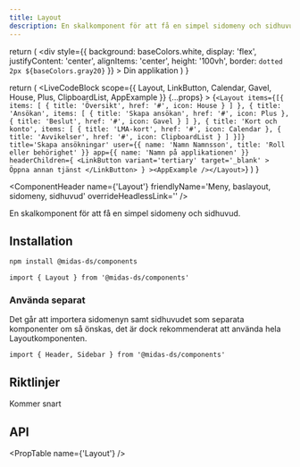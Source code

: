 ```yaml
---
title: Layout
description: En skalkomponent för att få en simpel sidomeny och sidhuvud.
---
```



  return (
    <div
      style={{
        background: baseColors.white,
        display: 'flex',
        justifyContent: 'center',
        alignItems: 'center',
        height: '100vh',
        border: `dotted 2px ${baseColors.gray20}`
      }}
    >
      Din applikation
    </div>
  )
}

  return (
    <LiveCodeBlock
      scope={{ Layout, LinkButton, Calendar, Gavel, House, Plus, ClipboardList, AppExample }}
      {...props}
    >
      {`<Layout
        items={[{
          items: [
            {
              title: 'Översikt',
              href: '#',
              icon: House
            }
          ]
        },
        {
          title: 'Ansökan',
          items: [
            {
              title: 'Skapa ansökan',
              href: '#',
              icon: Plus
            },
            {
              title: 'Beslut',
              href: '#',
              icon: Gavel
            }
          ]
        },
        {
          title: 'Kort och konto',
          items: [
            {
              title: 'LMA-kort',
              href: '#',
              icon: Calendar
            },
            {
              title: 'Avvikelser',
              href: '#',
              icon: ClipboardList
            }
          ]
        }]}
        title='Skapa ansökningar'
        user={{ name: 'Namn Namnsson', title: 'Roll eller behörighet' }}
        app={{ name: 'Namn på applikationen' }}
        headerChildren={
          <LinkButton
            variant='tertiary'
            target='_blank'
          >
            Öppna annan tjänst
          </LinkButton>
        }
      ><AppExample /></Layout>`}
    </LiveCodeBlock>
  )
}

<ComponentHeader
  name={'Layout'}
  friendlyName='Meny, baslayout, sidomeny, sidhuvud'
  overrideHeadlessLink=''
/>

En skalkomponent för att få en simpel sidomeny och sidhuvud.

<Example hideCode />

## Installation

```bash npm2yarn
npm install @midas-ds/components
```

```tsx
import { Layout } from '@midas-ds/components'
```

<Example hideExample />

### Använda separat

Det går att importera sidomenyn samt sidhuvudet som separata komponenter om så önskas, det är dock rekommenderat att använda hela Layoutkomponenten.

```tsx
import { Header, Sidebar } from '@midas-ds/components'
```

## Riktlinjer

Kommer snart

## API

<PropTable name={'Layout'} />
